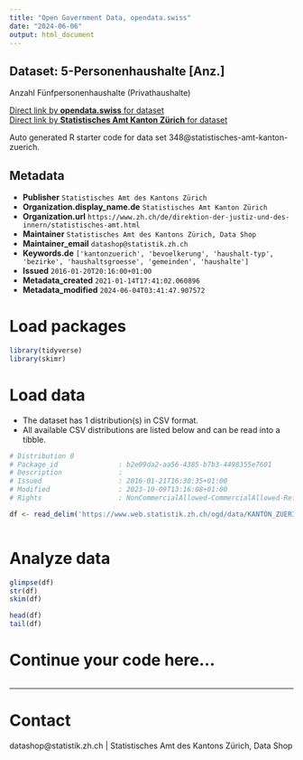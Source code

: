 ```yaml
---
title: "Open Government Data, opendata.swiss"
date: "2024-06-06"
output: html_document
---
```


## Dataset: 5-Personenhaushalte [Anz.]

Anzahl Fünfpersonenhaushalte (Privathaushalte)

[Direct link by **opendata.swiss** for dataset](https://opendata.swiss/de/dataset/5-personenhaushalte-anz)<br>
[Direct link by **Statistisches Amt Kanton Zürich** for dataset](https://www.zh.ch/de/politik-staat/gemeinden/gemeindeportraet.html)

Auto generated R starter code for data set 348@statistisches-amt-kanton-zuerich.

## Metadata

- **Publisher** `Statistisches Amt des Kantons Zürich`
- **Organization.display_name.de** `Statistisches Amt Kanton Zürich`
- **Organization.url** `https://www.zh.ch/de/direktion-der-justiz-und-des-innern/statistisches-amt.html`
- **Maintainer** `Statistisches Amt des Kantons Zürich, Data Shop`
- **Maintainer_email** `datashop@statistik.zh.ch`
- **Keywords.de** `['kantonzuerich', 'bevoelkerung', 'haushalt-typ', 'bezirke', 'haushaltsgroesse', 'gemeinden', 'haushalte']`
- **Issued** `2016-01-20T20:16:00+01:00`
- **Metadata_created** `2021-01-14T17:41:02.060896`
- **Metadata_modified** `2024-06-04T03:41:47.907572`


# Load packages

```r

library(tidyverse)
library(skimr)

```

# Load data

-   The dataset has 1 distribution(s) in CSV format.
-   All available CSV distributions are listed below and can be read into a tibble.

```r

# Distribution 0
# Package_id               : b2e09da2-aa56-4385-b7b3-4498355e7601
# Description              : 
# Issued                   : 2016-01-21T16:30:35+01:00
# Modified                 : 2023-10-09T13:16:08+01:00
# Rights                   : NonCommercialAllowed-CommercialAllowed-ReferenceRequired

df <- read_delim('https://www.web.statistik.zh.ch/ogd/data/KANTON_ZUERICH_456.csv')



```

# Analyze data

```r

glimpse(df)
str(df)
skim(df)

head(df)
tail(df)

```

# Continue your code here...

```r

```

------------------------------------------------------------------------

# Contact

datashop@statistik.zh.ch | Statistisches Amt des Kantons Zürich, Data Shop
